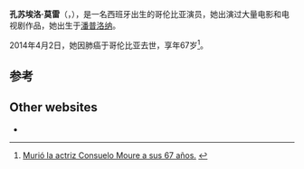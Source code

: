 '''孔苏埃洛·莫雷'''（{{lang-es|Consuelo Moure}}，{{bd|1947年||2014年|4月2日|catIdx=Moure}}），是一名西班牙出生的哥伦比亚演员，她出演过大量电影和电视剧作品，她出生于[[潘普洛纳|潘普洛纳]]。

2014年4月2日，她因肺癌于哥伦比亚去世，享年67岁<ref>[http://www.eltiempo.com/entretenimiento/tv/murio-la-actriz-consuelo-moure_13770315-4 Murió la actriz Consuelo Moure a sus 67 años.] {{Wayback|url=http://www.eltiempo.com/entretenimiento/tv/murio-la-actriz-consuelo-moure_13770315-4 |date=20140407081529 }} {{Es icon}}</ref>。

==参考==
{{reflist}}

==Other websites==
*{{IMDb name|0609964}}

{{DEFAULTSORT:Moure, Consuelo}}